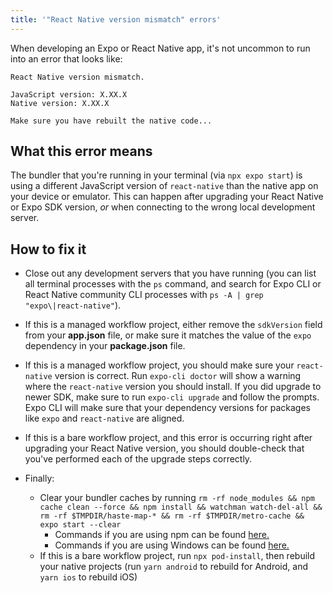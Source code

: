 ```yaml
---
title: '"React Native version mismatch" errors'
---
```


When developing an Expo or React Native app, it's not uncommon to run into an error that looks like:

```
React Native version mismatch.

JavaScript version: X.XX.X
Native version: X.XX.X

Make sure you have rebuilt the native code...
```

## What this error means

The bundler that you're running in your terminal (via `npx expo start`) is using a different JavaScript version of `react-native` than the native app on your device or emulator. This can happen after upgrading your React Native or Expo SDK version, _or_ when connecting to the wrong local development server.

## How to fix it

- Close out any development servers that you have running (you can list all terminal processes with the `ps` command, and search for Expo CLI or React Native community CLI processes with `ps -A | grep "expo\|react-native"`).

- If this is a managed workflow project, either remove the `sdkVersion` field from your **app.json** file, or make sure it matches the value of the `expo` dependency in your **package.json** file.

- If this is a managed workflow project, you should make sure your `react-native` version is correct. Run `expo-cli doctor` will show a warning where the `react-native` version you should install. If you did upgrade to newer SDK, make sure to run `expo-cli upgrade` and follow the prompts. Expo CLI will make sure that your dependency versions for packages like `expo` and `react-native` are aligned.

- If this is a bare workflow project, and this error is occurring right after upgrading your React Native version, you should double-check that you've performed each of the upgrade steps correctly.

- Finally:
  - Clear your bundler caches by running `rm -rf node_modules && npm cache clean --force && npm install && watchman watch-del-all && rm -rf $TMPDIR/haste-map-* && rm -rf $TMPDIR/metro-cache && expo start --clear`
    - Commands if you are using npm can be found [here.](clear-cache-macos-linux)
    - Commands if you are using Windows can be found [here.](clear-cache-windows)
  - If this is a bare workflow project, run `npx pod-install`, then rebuild your native projects (run `yarn android` to rebuild for Android, and `yarn ios` to rebuild iOS)
